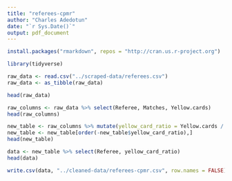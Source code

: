 ```yaml
---
title: "referees-cpmr"
author: "Charles Adedotun"
date: "`r Sys.Date()`"
output: pdf_document
---
```


```r
install.packages("rmarkdown", repos = "http://cran.us.r-project.org")
```

```r
library(tidyverse)
```

```r
raw_data <- read.csv("../scraped-data/referees.csv")
raw_data <- as_tibble(raw_data)
```

```r
head(raw_data)
```

```r
raw_columns <- raw_data %>% select(Referee, Matches, Yellow.cards)
head(raw_columns)
```
```r
new_table <- raw_columns %>% mutate(yellow_card_ratio = Yellow.cards / Matches)
new_table <- new_table[order(-new_table$yellow_card_ratio),]
head(new_table)
```

```r
data <- new_table %>% select(Referee, yellow_card_ratio)
head(data)
```

```r
write.csv(data, "../cleaned-data/referees-cpmr.csv", row.names = FALSE)
```
